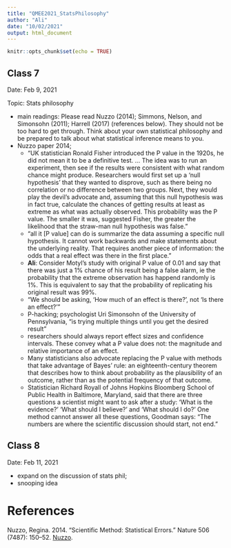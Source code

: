 ```yaml
---
title: "QMEE2021_StatsPhilosophy"
author: "Ali"
date: "10/02/2021"
output: html_document
---
```


```r
knitr::opts_chunk$set(echo = TRUE)
```
## Class 7
Date: Feb 9, 2021

Topic: Stats philosophy

- main readings:
Please read Nuzzo (2014); Simmons, Nelson, and Simonsohn (2011); Harrell (2017) (references below). They should not be too hard to get through. Think about your own statistical philosophy and be prepared to talk about what statistical inference means to you.
 - Nuzzo paper 2014;
    - "UK statistician Ronald Fisher introduced the P value in the 1920s, he did not mean it to be a definitive test. ... The idea was to run an experiment, then see if the results were consistent with what random chance might produce. Researchers would first set up a ‘null hypothesis’ that they wanted to disprove, such as there being no correlation or no difference between two groups. Next, they
would play the devil’s advocate and, assuming that this null hypothesis was in fact true, calculate the chances of getting results at least as extreme as what was actually observed. This probability was the P value. The smaller it was, suggested Fisher, the greater the likelihood that the straw-man null hypothesis was false. "
    - "all it [P value] can do is summarize the data assuming a specific null hypothesis. It cannot work backwards and make statements about the underlying reality. That requires another piece of information: the odds that a real effect was there in the first place."
    - **Ali**: Consider Motyl's study with original P value of 0.01 and say that there was just a 1% chance of his result being a false alarm, ie the probability that the extreme observation has happend randomly is 1%. This is equivalent to say that the probability of replicating his original result was 99%.
    - “We should be asking, ‘How much of an effect is there?’, not ‘Is there an effect?’”
    - P-hacking;  psychologist Uri Simonsohn of the University of Pennsylvania, “is trying multiple things until you get the desired result”
    - researchers should always report effect sizes and confidence intervals. These convey what a P value does not: the magnitude and relative importance of an effect.
    - Many statisticians also advocate replacing the P value with methods that take advantage
of Bayes’ rule: an eighteenth-century theorem that describes how to think about probability
as the plausibility of an outcome, rather than as the potential frequency of that outcome.
    - Statistician Richard Royall of Johns Hopkins Bloomberg School
of Public Health in Baltimore, Maryland, said that there are three questions a scientist
might want to ask after a study: ‘What is the evidence?’ ‘What should I believe?’ and ‘What
should I do?’ One method cannot answer all these questions, Goodman says: “The numbers
are where the scientific discussion should start, not end.”


## Class 8
Date: Feb 11, 2021

- expand on the discussion of stats phil; 
- snooping idea


# References 

Nuzzo, Regina. 2014. “Scientific Method: Statistical Errors.” Nature 506 (7487): 150–52. [Nuzzo](https://doi.org/10.1038/506150a).











